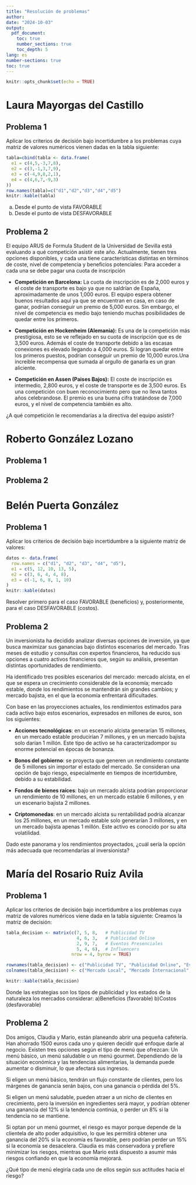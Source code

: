 ```yaml
---
title: "Resolución de problemas"
author: 
date: "2024-10-03"
output:
  pdf_document:
    toc: true
    number_sections: true
    toc_depth: 5
lang: es
number-sections: true
toc: true
---
```

\newpage


```r
knitr::opts_chunk$set(echo = TRUE)
```

# Laura Mayorgas del Castillo

## Problema 1 
Aplicar los criterios de decisión bajo incertidumbre a los problemas cuya matriz de valores numéricos vienen dadas en la tabla siguiente: 

```r
tabla=cbind(tabla <- data.frame(
  e1 = c(4,5,-3,7,8),
  e2 = c(3,-1,3,7,9),
  e3 = c(-4,9,8,2,1),
  e4 = c(4,6,7,-9,3)
))
row.names(tabla)=c("d1","d2","d3","d4","d5")
knitr::kable(tabla)
```


a) Desde el punto de vista FAVORABLE
b) Desde el punto de vista DESFAVORABLE



## Problema 2

El equipo ARUS de Formula Student de la Universidad de Sevilla está evaluando a qué competición asistir este año. Actualmente, tienen tres opciones disponibles, y cada una tiene características distintas en términos de coste, nivel de competencia y beneficios potenciales:
Para acceder a cada una se debe pagar una cuota de inscripción 

- **Competición en Barcelona:** La cuota de inscripción es de 2,000 euros y el coste de transporte es bajo ya que no saldrían de España, aproximadamente de unos 1,000 euros. El equipo espera obtener buenos resultados aquí ya que se encuentran en casa, en caso de ganar, podrían conseguir un premio de 5,000 euros. Sin embargo, el nivel de competencia es medio bajo teniendo muchas posibilidades de quedar entre los primeros.

- **Competición en Hockenheim (Alemania):** Es una de la competición más prestigiosa, esto se ve reflejado en su cuota de inscripción que es de 3,500 euros. Además el coste de transporte debido a las escasas conexiones es elevado llegando a 4,000 euros. Si logran quedar entre los primeros puestos, podrían conseguir un premio de 10,000 euros.Una increible recompensa que sumada al orgullo de ganarla es un gran aliciente. 

- **Competición en Assen (Paises Bajos):** El coste de inscripción es intermedio, 2,800 euros, y el coste de transporte es de 3,500 euros. Es una competición con buen reconocimiento pero que no lleva tantos años celebrandose. El premio es una buena cifra tratándose de 7,000 euros, y el nivel de competencia también es alto.

¿A qué competición le recomendarías a la directiva del equipo asistir?



\newpage

# Roberto González Lozano

## Problema 1

## Problema 2

\newpage

# Belén Puerta González

## Problema 1
Aplicar los criterios de decisión bajo incertidumbre a la siguiente matriz de valores:

```r
datos <- data.frame(
  row.names = c("d1", "d2", "d3", "d4", "d5"),
  e1 = c(5, 12, 10, 13, 5),
  e2 = c(3, 6, 4, 4, 8),
  e3 = c(-1, 6, 8, 1, 10)
)
knitr::kable(datos)
```

Resolver primero para el caso FAVORABLE (beneficios) y, posteriormente, para el caso DESFAVORABLE (costos).


## Problema 2
Un inversionista ha decidido analizar diversas opciones de 
inversión, ya que busca maximizar sus ganancias bajo distintos 
escenarios del mercado. Tras meses de estudio y consultas con 
expertos financieros, ha reducido sus opciones a cuatro activos 
financieros que, según su análisis, presentan distintas 
oportunidades de rendimiento. 

Ha identificado tres posibles escenarios del mercado: mercado 
alcista, en el que se espera un crecimiento considerable de la 
economía; mercado estable, donde los rendimientos se mantendrán 
sin grandes cambios; y mercado bajista, en el que la economía 
enfrentará dificultades.

Con base en las proyecciones actuales, los rendimientos 
estimados para cada activo bajo estos escenarios, expresados en 
millones de euros, son los siguientes:

* **Acciones tecnológicas**: en un escenario alcista generarían 15 
                        millones, en un mercado estable producirían 
                        7 millones, y en un mercado bajista solo 
                        darían 1 millón. Este tipo de activo se ha 
                        caracterizadompor su enorme potencial en épocas 
                        de bonanza.
 
 * **Bonos del gobierno**: se proyecta que generen un rendimiento 
                      constante de 5 millones sin importar el estado 
                      del mercado. Se consideran una opción de bajo 
                      riesgo, especialmente en tiempos de incertidumbre, 
                      debido a su estabilidad.
 
 * **Fondos de bienes raíces**: bajo un mercado alcista podrían proporcionar 
                           un rendimiento de 10 millones, en un mercado 
                           estable 6 millones, y en un escenario bajista 
                           2 millones. 
 
 * **Criptomonedas**: en un mercado alcista su rentabilidad podría alcanzar 
                  los 25 millones, en un mercado estable solo generarían 
                  3 millones, y en un mercado bajista apenas 1 millón. 
                  Este activo es conocido por su alta volatilidad.
 
 Dado este panorama y los rendimientos proyectados, ¿cuál sería la opción 
 más adecuada que recomendarías al inversionista?



\newpage

# María del Rosario Ruiz Avila

## Problema 1
Aplicar los criterios de decisión bajo incertidumbre a los problemas cuya matriz de valores numéricos viene dada en la tabla siguiente:
Creamos la matriz de decisión:
```r
tabla_decision <- matrix(c(7, 5, 8,   # Publicidad TV
                           4, 6, 3,   # Publicidad Online
                           2, 9, 7,   # Eventos Presenciales
                           5, 4, 6),  # Influencers
                         nrow = 4, byrow = TRUE)

rownames(tabla_decision) <- c("Publicidad TV", "Publicidad Online", "Eventos Presenciales", "Influencers")
colnames(tabla_decision) <- c("Mercado Local", "Mercado Internacional", "Nuevas Tecnologías")

knitr::kable(tabla_decision)
```
Donde las estrategias son los tipos de publicidad y los estados de la naturaleza los mercados considerar:
a)Beneficios (favorable)
b)Costos (desfavorable)

## Problema 2
Dos amigos, Claudia y Mario, están planeando abrir una pequeña cafetería. Han ahorrado 1500 euros cada uno y quieren decidir qué enfoque darle al negocio. Existen tres opciones según el tipo de menú que ofrezcan: Un menú básico, un menú saludable o un menú gourmet. Dependiendo de la situación económica y las tendencias alimentarias, la demanda puede aumentar o disminuir, lo que afectará sus ingresos.

Si eligen un menú básico, tendrán un flujo constante de clientes, pero los márgenes de ganancia serán bajos, con una ganancia o pérdida del 5%.

Si eligen un menú saludable, pueden atraer a un nicho de clientes en crecimiento, pero la inversión en ingredientes será mayor, y podrían obtener una ganancia del 12% si la tendencia continúa, o perder un 8% si la tendencia no se mantiene.

Si optan por un menú gourmet, el riesgo es mayor porque depende de la clientela de alto poder adquisitivo, lo que les permitirá obtener una ganancia del 20% si la economía es favorable, pero podrían perder un 15% si la economía se desacelera.
Claudia es más conservadora y prefiere minimizar los riesgos, mientras que Mario está dispuesto a asumir más riesgos confiando en que la economía mejorará.

¿Qué tipo de menú elegiría cada uno de ellos según sus actitudes hacia el riesgo?

